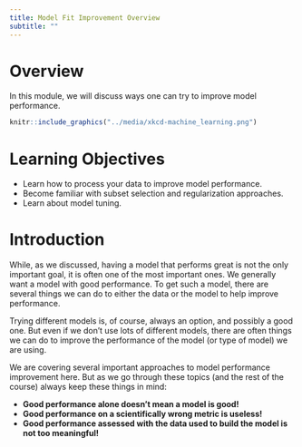 ```yaml
---
title: Model Fit Improvement Overview
subtitle: ""
---
```




# Overview

In this module, we will discuss ways one can try to improve model performance.


```r
knitr::include_graphics("../media/xkcd-machine_learning.png")
```



# Learning Objectives
* Learn how to process your data to improve model performance.
* Become familiar with subset selection and regularization approaches.
* Learn about model tuning.


# Introduction

While, as we discussed, having a model that performs great is not the only important goal, it is often one of the most important ones. We generally want a model with good performance. To get such a model, there are several things we can do to either the data or the model to help improve performance.

Trying different models is, of course, always an option, and possibly a good one. But even if we don't use lots of different models, there are often things we can do to improve the performance of the model (or type of model) we are using.

We are covering several important approaches to model performance improvement here. But as we go through these topics (and the rest of the course) always keep these things in mind: 

* __Good performance alone doesn't mean a model is good!__
* __Good performance on a scientifically wrong metric is useless!__
* __Good performance assessed with the data used to build the model is not too meaningful!__

